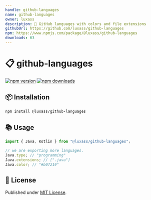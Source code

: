 ```yaml
---
handle: github-languages
name: github-languages
owner: luxass
description: 🎨 GitHub languages with colors and file extensions
githubUrl: https://github.com/luxass/github-languages
npm: https://www.npmjs.com/package/@luxass/github-languages
downloads: 63
---
```


# 📋 github-languages

[![npm version][npm-version-src]][npm-version-href]
[![npm downloads][npm-downloads-src]][npm-downloads-href]

## 📦 Installation

```sh
npm install @luxass/github-languages
```

## 📚 Usage

```ts
import { Java, Kotlin } from "@luxass/github-languages";

// we are exporting more languages.
Java.type; // "programming"
Java.extensions; // [".java"]
Java.color; // "#b07219"
```

## 📄 License

Published under [MIT License](https://github.com/luxass/github-languages/blob/main/LICENSE).

[npm-version-src]: https://img.shields.io/npm/v/@luxass/github-languages?style=flat&colorA=18181B&colorB=4169E1

[npm-version-href]: https://npmjs.com/package/@luxass/github-languages

[npm-downloads-src]: https://img.shields.io/npm/dm/@luxass/github-languages?style=flat&colorA=18181B&colorB=4169E1

[npm-downloads-href]: https://npmjs.com/package/@luxass/github-languages
